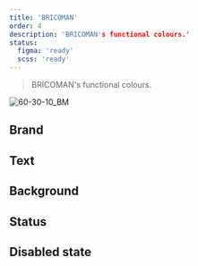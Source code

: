 ```yaml
---
title: 'BRICOMAN'
order: 4
description: 'BRICOMAN's functional colours.'
status:
  figma: 'ready'
  scss: 'ready'
---
```


> BRICOMAN's functional colours.

![60-30-10_BM](60-30-10_BM.png)

## Brand

## Text

## Background

## Status

## Disabled state

